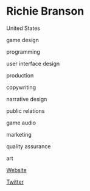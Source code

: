 # Richie Branson

<Location>

United States

</Location>

<Skills>

game design

programming

user interface design

production

copywriting

narrative design

public relations

game audio

marketing

quality assurance

art

</Skills>

<Personal>

[Website](http://www.richiebranson.com/)

[Twitter](https://twitter.com/richiebranson)

</Personal>


